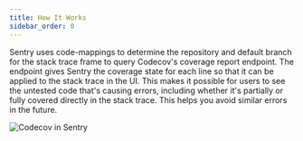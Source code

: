 ```yaml
---
title: How It Works
sidebar_order: 0
---
```


Sentry uses code-mappings to determine the repository and default branch for the stack trace frame to query Codecov's coverage report endpoint. The endpoint gives Sentry the coverage state for each line so that it can be applied to the stack trace in the UI. This makes it possible for users to see the untested code that's causing errors, including whether it's partially or fully covered directly in the stack trace. This helps you avoid similar errors in the future.

![Codecov in Sentry](./img/codecov-read-timeout.png)
